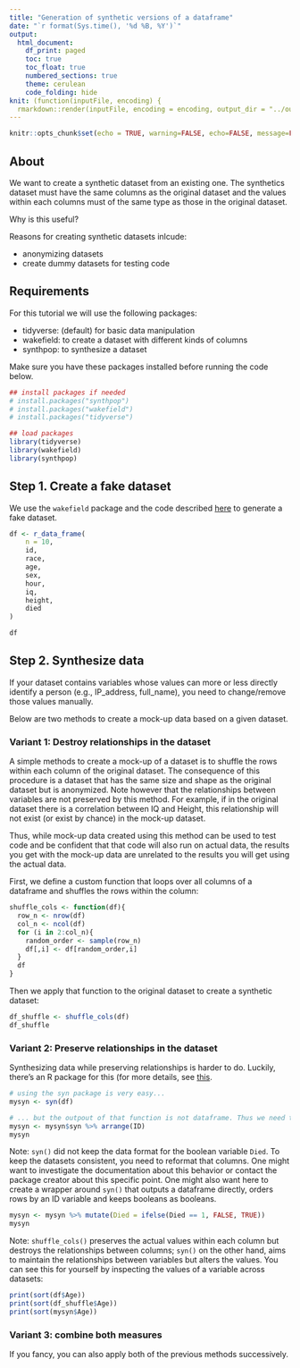 ```yaml
---
title: "Generation of synthetic versions of a dataframe"
date: "`r format(Sys.time(), '%d %B, %Y')`"
output:
  html_document:
    df_print: paged
    toc: true
    toc_float: true
    numbered_sections: true
    theme: cerulean
    code_folding: hide
knit: (function(inputFile, encoding) {
  rmarkdown::render(inputFile, encoding = encoding, output_dir = "../outputs/R_notebook/") })
---
```




```r
knitr::opts_chunk$set(echo = TRUE, warning=FALSE, echo=FALSE, message=FALSE)
```



## About

We want to create a synthetic dataset from an existing one. The synthetics dataset must have the same columns as the original dataset and the values within each columns must of the same type as those in the original dataset.


Why is this useful?

Reasons for creating synthetic datasets inlcude:

  - anonymizing datasets
  - create dummy datasets for testing code

## Requirements

For this tutorial we will use the following packages:

 - tidyverse: (default) for basic data manipulation
 - wakefield: to create a dataset with different kinds of columns
 - synthpop: to synthesize a dataset

Make sure you have these packages installed before running the code below.

```r

## install packages if needed
# install.packages("synthpop")
# install.packages("wakefield")
# install.packages("tidyverse")

## load packages
library(tidyverse)
library(wakefield)
library(synthpop)

```


## Step 1. Create a fake dataset

We use the `wakefield` package and the code described [here](https://github.com/trinker/wakefield) to generate a fake dataset.



```r

df <- r_data_frame(
    n = 10,
    id,
    race,
    age,
    sex,
    hour,
    iq,
    height,
    died
)

df

```


## Step 2. Synthesize data

If your dataset contains variables whose values can more or less directly identify a person (e.g., IP_address, full_name), you need to change/remove those values manually.

Below are two methods to create a mock-up data based on a given dataset.


### Variant 1: Destroy relationships in the dataset

A simple methods to create a mock-up of a dataset is to shuffle the rows within each column of the original dataset. The consequence of this procedure is a dataset that has the same size and shape as the original dataset but is anonymized. Note however that the relationships between variables are not preserved by this method. For example, if in the original dataset there is a correlation between IQ and Height, this relationship will not exist (or exist by chance) in the mock-up dataset. 

Thus, while mock-up data created using this method can be used to test code and be confident that that code will also run on actual data, the results you get with the mock-up data are unrelated to the results you will get using the actual data.

First, we define a custom function that loops over all columns of a dataframe and shuffles the rows within the column:

```r
shuffle_cols <- function(df){
  row_n <- nrow(df)
  col_n <- ncol(df)
  for (i in 2:col_n){
    random_order <- sample(row_n)
    df[,i] <- df[random_order,i]
  }
  df  
}
```


Then we apply that function to the original dataset to create a synthetic dataset:

```r
df_shuffle <- shuffle_cols(df)
df_shuffle
```

### Variant 2: Preserve relationships in the dataset

Synthesizing data while preserving relationships is harder to do. Luckily, there's an R package for this (for more details, see [this](https://www.synthpop.org.uk/get-started.html).

```r
# using the syn package is very easy...
mysyn <- syn(df)

# ... but the outpout of that function is not dataframe. Thus we need to extract data from mysyn (and arrange it by ID)
mysyn <- mysyn$syn %>% arrange(ID)
mysyn
```

Note: `syn()` did not keep the data format for the boolean variable `Died`. To keep the datasets consistent, you need to reformat that columns. One might want to investigate the documentation about this behavior or contact the package creator about this specific point. One might also want here to create a wrapper around `syn()` that outputs a dataframe directly, orders rows by an ID variable and keeps booleans as booleans. 


```r
mysyn <- mysyn %>% mutate(Died = ifelse(Died == 1, FALSE, TRUE))
mysyn
```

Note: `shuffle_cols()` preserves the actual values within each column but destroys the relationships between columns; `syn()` on the other hand, aims to maintain the relationships between variables but alters the values. You can see this for yourself by inspecting the values of a variable across datasets: 

```r
print(sort(df$Age))    
print(sort(df_shuffle$Age))    
print(sort(mysyn$Age))
```


### Variant 3: combine both measures

If you fancy, you can also apply both of the previous methods successively.


